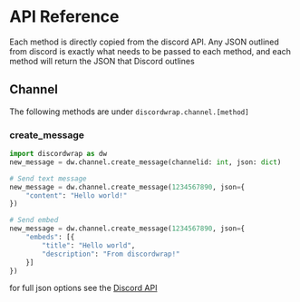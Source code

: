 # API Reference

Each method is directly copied from the discord API. Any JSON outlined from discord
is exactly what needs to be passed to each method, and each method will return
the JSON that Discord outlines

## Channel

The following methods are under `discordwrap.channel.[method]`

### create_message
```py filename="create_message.py"
import discordwrap as dw
new_message = dw.channel.create_message(channelid: int, json: dict)

# Send text message
new_message = dw.channel.create_message(1234567890, json={
    "content": "Hello world!"
})

# Send embed
new_message = dw.channel.create_message(1234567890, json={
    "embeds": [{
        "title": "Hello world",
        "description": "From discordwrap!"
    }]
})
```

for full json options see the [Discord API](https://discord.com/developers/docs/resources/channel#create-message)
